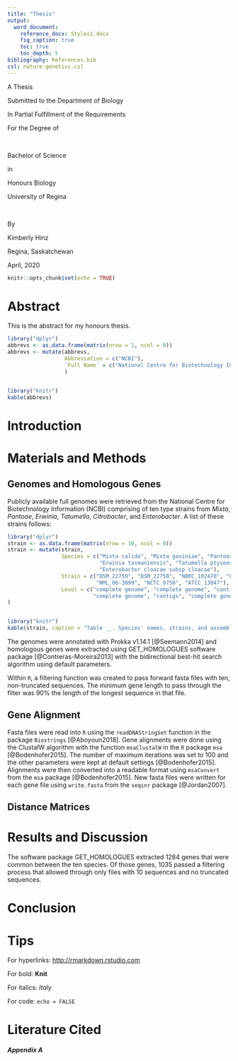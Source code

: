 ---
title: "Thesis"
output:
  word_document:
    reference_docx: Styles1.docx
    fig_caption: true
    toc: true
    toc_depth: 5
bibliography: References.bib
csl: nature-genetics.csl
---

A Thesis

Submitted to the Department of Biology

In Partial Fulfillment of the Requirements

For the Degree of

<br>

Bachelor of Science

in

Honours Biology

University of Regina

<br>

By

Kimberly Hinz

Regina, Saskatchewan

April, 2020  

```{r setup, include=FALSE}
knitr::opts_chunk$set(echo = TRUE)
```
```{=openxml}
<w:p><w:r><w:br w:type="page"/></w:r></w:p>
```
# Abstract

This is the abstract for my honours thesis.

<!-- ```{=openxml} -->
<!-- <w:p><w:r><w:br w:type="page"/></w:r></w:p> -->
<!-- ``` -->
<!-- # Acknowledgements -->

<!-- I would like to thank Dr. John Stavrinides for the opportunity of working in his lab and for being incredibly encouraging, supportive, energetic, and motivating as my Honours supervisor. I could not have asked for a better supervisor and experience. -->

<!-- Thank you to Dr. Maria Davis and Dr. Chris Somers for devoting time out of their busy schedules to serve as my committee members. -->

<!-- A big thank you to the Stavrinauts (Stav Lab; SLab) for all their help and support, especially when none of us knew what my results showed. You taught me that research is about finding answers together, not having them beforehand. I would especially like to thank Craig Soutar, Michi Sawa, and Emily Haidl for their knowledge and expertise with bioinformatics and R coding. -->

<!-- Another big thank you to Stefano Mezzini, who believed in my code and R Markdown, even when I did not. And who always found ridiculously simple solutions to my problems. -->

<!-- Lastly, thank you so much to my family and friends for all of your support, even when you did/do not understand what I study. -->

<!-- ```{=openxml} -->
<!-- <w:p><w:r><w:br w:type="page"/></w:r></w:p> -->
<!-- ``` -->
<!-- # Dedication -->

<!-- To my parents, who have loved and supported me throughout all my ventures: the ups, the downs, and the flat lands. Thank you for everything you have done and sacrificed for me. I love you so much! -->

<!-- To Christina Solinas, who sparked my passion for genetics all those years ago. I may not have realized it back then, but biology was what I was always meant to study. Thank you; you have changed my life. -->

<!-- ```{=openxml} -->
<!-- <w:p><w:r><w:br w:type="page"/></w:r></w:p> -->
<!-- ``` -->
<!-- # Table of Contents -->


<!-- ```{=openxml} -->
<!-- <w:p><w:r><w:br w:type="page"/></w:r></w:p> -->
<!-- ``` -->
<!-- # List of Figures -->


<!-- ```{=openxml} -->
<!-- <w:p><w:r><w:br w:type="page"/></w:r></w:p> -->
<!-- ``` -->
<!-- # List of Abbreviations -->
```{r echo = FALSE, message = FALSE, fig.cap=TRUE}
library("dplyr")
abbrevs <- as.data.frame(matrix(nrow = 1, ncol = 0))
abbrevs <- mutate(abbrevs, 
                  Abbreviation = c("NCBI"),
                  `Full Name` = c("National Centre for Biotechnology Information"), 
                  )


library("knitr")
kable(abbrevs)
```

<!-- ```{=openxml} -->
<!-- <w:p><w:r><w:br w:type="page"/></w:r></w:p> -->
<!-- ``` -->
<!-- # List of Appendices -->


<!-- ```{=openxml} -->
<!-- <w:p><w:r><w:br w:type="page"/></w:r></w:p> -->
<!-- ``` -->
# Introduction



# Materials and Methods
## Genomes and Homologous Genes
Publicly available full genomes were retrieved from the National Centre for Biotechnology Information (NCBI) comprising of ten type strains from *Mixta*, *Pantoae*, *Erwinia*, *Tatumella*, *Citrobacter*, and *Enterobacter*. A list of these strains follows:

```{r echo = FALSE, message = FALSE, fig.cap=TRUE}
library("dplyr")
strain <- as.data.frame(matrix(nrow = 10, ncol = 0))
strain <- mutate(strain, 
                 Species = c("Mixta calida", "Mixta gaviniae", "Pantoea agglomerans", "Pantoea septica", "Erwinia amylovora", 
                             "Erwinia tasmaniensis", "Tatumella ptyseos", "Tatumella saanichensis", "Citrobacter freundii", 
                             "Enterobacter cloacae subsp cloacae"),
                 Strain = c("DSM_22759", "DSM_22758", "NBRC_102470", "LMG_5345", "CFBP_1232", "ET1/99", "NCTC_11468", 
                            "NML_06-3099", "NCTC_9750", "ATCC_13047"), 
                 Level = c("complete genome", "complete genome", "contigs", "contigs", "contigs", "complete genome", 
                           "complete genome", "contigs", "complete genome", "complete genome")
)


library("knitr")
kable(strain, caption = "Table __. Species' names, strains, and assembly levels that are involved in the study.")
```

The genomes were annotated with Prokka v1.14.1 [@Seemann2014] and homologous genes were extracted using GET_HOMOLOGUES software package [@Contreras-Moreira2013] with the bidirectional best-hit search algorithm using default parameters.

Within `R`, a filtering function was created to pass forward fasta files with ten, non-truncated sequences. The minimum gene length to pass through the filter was 90% the length of the longest sequence in that file.

## Gene Alignment
Fasta files were read into `R` using the `readDNAStringSet` function in the package `Biostrings` [@Aboyoun2018]. Gene alignments were done using the ClustalW algorithm with the function `msaClustalW` in the `R` package `msa` [@Bodenhofer2015]. The number of maximum iterations was set to 100 and the other parameters were kept at default settings [@Bodenhofer2015]. Alignments were then converted into a readable format using `msaConvert` from the `msa` package [@Bodenhofer2015]. New fasta files were written for each gene file using `write.fasta` from the `seqinr` package [@Jordan2007].

## Distance Matrices


# Results and Discussion
The software package GET_HOMOLOGUES extracted 1284 genes that were common between the ten species. Of those genes, 1035 passed a filtering process that allowed through only files with 10 sequences and no truncated sequences.

# Conclusion

# Tips

For hyperlinks: <http://rmarkdown.rstudio.com>

For bold: **Knit**

For italics: *Italy*

For code: `echo = FALSE`

```{=openxml}
<w:p><w:r><w:br w:type="page"/></w:r></w:p>
```
# Literature Cited


##### Appendix A